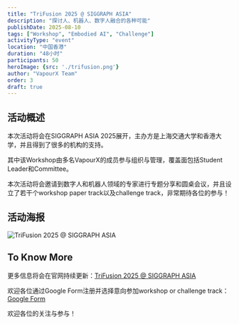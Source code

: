 ```yaml
---
title: "TriFusion 2025 @ SIGGRAPH ASIA"
description: "探讨人、机器人、数字人融合的各种可能"
publishDate: 2025-08-10
tags: ["Workshop", "Embodied AI", "Challenge"]
activityType: "event"
location: "中国香港"
duration: "48小时"
participants: 50
heroImage: {src: './trifusion.png'}
author: "VapourX Team"
order: 3
draft: true
---
```


## 活动概述
本次活动将会在SIGGRAPH ASIA 2025展开，主办方是上海交通大学和香港大学，并且得到了很多的机构的支持。

其中该Workshop由多名VapourX的成员参与组织与管理，覆盖面包括Student Leader和Committee。

本次活动将会邀请到数字人和机器人领域的专家进行专题分享和圆桌会议，并且设立了若干个workshop paper track以及challenge track，非常期待各位的参与！

## 活动海报

![TriFusion 2025 @ SIGGRAPH ASIA](Poster-new.png)

## To Know More

更多信息将会在官网持续更新：[TriFusion 2025 @ SIGGRAPH ASIA](https://trifusion.b12sites.com)

欢迎各位通过Google Form注册并选择意向参加workshop or challenge track：[Google Form](https://forms.gle/UVSDcdhon6dtZrQ9A)

欢迎各位的关注与参与！